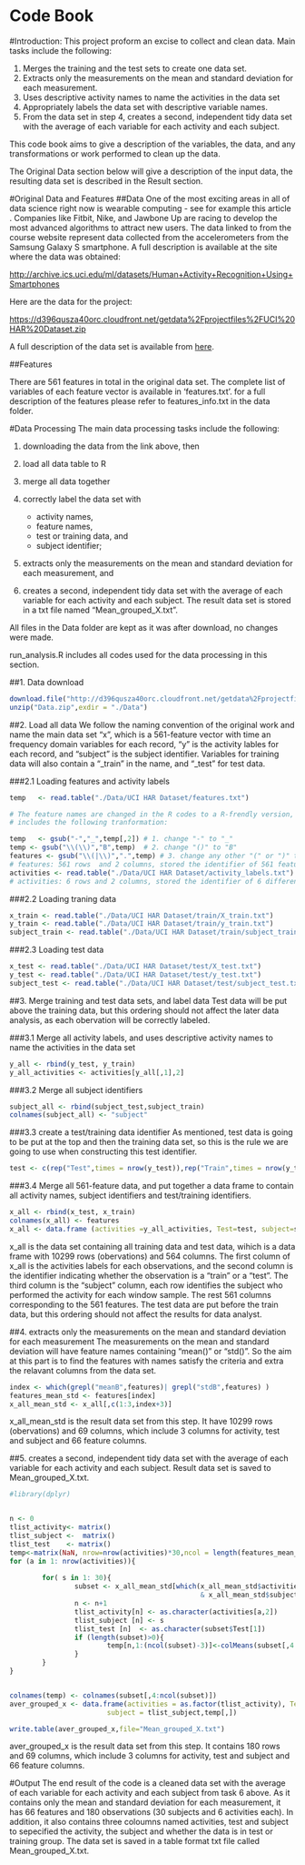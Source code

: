 Code Book
=======================
#Introduction:
This project proform an excise to collect and clean data. Main tasks include the following: 

1. Merges the training and the test sets to create one data set.
2. Extracts only the measurements on the mean and standard deviation for each measurement. 
3. Uses descriptive activity names to name the activities in the data set
4. Appropriately labels the data set with descriptive variable names. 
5. From the data set in step 4, creates a second, independent tidy data set with the average of each variable for each activity and each subject.

This code book aims to give a description of the variables, the data, and any transformations or work performed to clean up the data.

The Original Data section below will give a description of the input data, the resulting data set is described in the Result section.  

#Original Data and Features
##Data
One of the most exciting areas in all of data science right now is wearable computing - see for example this article . Companies like Fitbit, Nike, and Jawbone Up are racing to develop the most advanced algorithms to attract new users. The data linked to from the course website represent data collected from the accelerometers from the Samsung Galaxy S smartphone. A full description is available at the site where the data was obtained: 

[http://archive.ics.uci.edu/ml/datasets/Human+Activity+Recognition+Using+Smartphones](http://archive.ics.uci.edu/ml/datasets/Human+Activity+Recognition+Using+Smartphones) 

Here are the data for the project: 

[https://d396qusza40orc.cloudfront.net/getdata%2Fprojectfiles%2FUCI%20HAR%20Dataset.zip](https://d396qusza40orc.cloudfront.net/getdata%2Fprojectfiles%2FUCI%20HAR%20Dataset.zip)

A full description of the data set is available from [here](https://github.com/amyherml/ClearningDataCourseProject2/blob/master/Data/UCI%20HAR%20Dataset/README.txt). 

##Features 

There are 561 features in total in the original data set. The complete list of variables of each feature vector is available in 'features.txt'. for a full description of the features please refer to features_info.txt in the data folder. 

#Data Processing
The main data processing tasks include the following: 

1. downloading the data from the link above, then 
2. load all data table to R
3. merge all data together
4. correctly label the data set with

    - activity names,
    - feature names,
    - test or training data, and 
    - subject identifier;


5. extracts only the measurements on the mean and standard deviation for each measurement, and 
6. creates a second, independent tidy data set with the average of each variable for each activity and each subject. The result data set is stored in a txt file named "Mean_grouped_X.txt".

All files in the Data folder are kept as it was after download, no changes were made. 

run_analysis.R includes all codes used for the data processing in this section. 


##1. Data download
```r
download.file("http://d396qusza40orc.cloudfront.net/getdata%2Fprojectfiles%2FUCI%20HAR%20Dataset.zip",destfile="Data.zip")
unzip("Data.zip",exdir = "./Data")
```
##2. Load all data
We follow the naming convention of the original work and name the main data set "x", which is a 561-feature vector with time an frequency domain variables for each record, "y" is the activity lables for each record, and "subject" is the subject identifier. Variables for training data will also contain a "_train" in the name, and "_test" for test data. 

###2.1 Loading features and activity labels
```r
temp   <- read.table("./Data/UCI HAR Dataset/features.txt")  

# The feature names are changed in the R codes to a R-frendly version, which 
# includes the following tranformation: 

temp   <- gsub("-","_",temp[,2]) # 1. change "-" to "_"
temp <- gsub("\\(\\)","B",temp)  # 2. change "()" to "B"
features <- gsub("\\(|\\)",".",temp) # 3. change any other "(" or ")" to "." 
# features: 561 rows  and 2 columns, stored the identifier of 561 features
activities <- read.table("./Data/UCI HAR Dataset/activity_labels.txt")
# activities: 6 rows and 2 columns, stored the identifier of 6 different activities
```

###2.2 Loading traning data
```r
x_train <- read.table("./Data/UCI HAR Dataset/train/X_train.txt")
y_train <- read.table("./Data/UCI HAR Dataset/train/y_train.txt")
subject_train <- read.table("./Data/UCI HAR Dataset/train/subject_train.txt")
```

###2.3 Loading test data
```r
x_test <- read.table("./Data/UCI HAR Dataset/test/X_test.txt")
y_test <- read.table("./Data/UCI HAR Dataset/test/y_test.txt")
subject_test <- read.table("./Data/UCI HAR Dataset/test/subject_test.txt")
```
##3. Merge training and test data sets, and label data
Test data will be put above the training data, but this ordering should not affect the later data analysis, as each obervation will be correctly labeled. 

###3.1 Merge all activity labels, and uses descriptive activity names to name the activities in the data set
```r
y_all <- rbind(y_test, y_train)
y_all_activities <- activities[y_all[,1],2]
```
###3.2 Merge all subject identifiers
```r
subject_all <- rbind(subject_test,subject_train)
colnames(subject_all) <- "subject"
```
###3.3 create a test/training data identifier
As mentioned, test data is going to be put at the top and then the training data set, so this is the rule we are going to use when constructing this test identifier. 
```r
test <- c(rep("Test",times = nrow(y_test)),rep("Train",times = nrow(y_train)))
```
###3.4 Merge all 561-feature data, and put together a data frame to contain all activity names, subject identifiers and test/training identifiers.
```r
x_all <- rbind(x_test, x_train)
colnames(x_all) <- features
x_all <- data.frame (activities =y_all_activities, Test=test, subject=subject_all, x_all[,])
```
x_all is the data set containing all training data and test data, wihich is a data frame with 10299 rows (obervations) and 564 columns. The first column of x_all is the activities labels for each observations, and the second column is the identifier indicating whether the observation is a "train" or a "test". The third column is the "subject" column, each row identifies the subject who performed the activity for each window sample. The rest 561 columns corresponding to the 561 features. The test data are put before the train data, but this ordering should not affect the results for data analyst. 

##4. extracts only the measurements on the mean and standard deviation for each measurement
The measurements on the mean and standard deviation will have feature names containing "mean()" or "std()". So the aim at this part is to find the features with names satisfy the criteria and extra the relavant columns from the data set. 
```r
index <- which(grepl("meanB",features)| grepl("stdB",features) ) 
features_mean_std <- features[index]
x_all_mean_std <- x_all[,c(1:3,index+3)]
```
x_all_mean_std is the result data set from this step. It have 10299 rows (obervations) and 69 columns, which include 3 columns for activity, test and subject and 66 feature columns.

##5. creates a second, independent tidy data set with the average of each variable for each activity and each subject. Result data set is saved to Mean_grouped_X.txt.
```r
#library(dplyr)


n <- 0
tlist_activity<- matrix()
tlist_subject <-  matrix()
tlist_test    <- matrix()
temp<-matrix(NaN, nrow=nrow(activities)*30,ncol = length(features_mean_std))
for (a in 1: nrow(activities)){
        
        for( s in 1: 30){
                subset <- x_all_mean_std[which(x_all_mean_std$activities==activities[a,2] 
                                               & x_all_mean_std$subject==s),]       
                n <- n+1
                tlist_activity[n] <- as.character(activities[a,2])
                tlist_subject [n] <- s 
                tlist_test [n]  <- as.character(subset$Test[1])
                if (length(subset)>0){
                        temp[n,1:(ncol(subset)-3)]<-colMeans(subset[,4:ncol(subset)])
                }
        }
}


colnames(temp) <- colnames(subset[,4:ncol(subset)])
aver_grouped_x <- data.frame(activities = as.factor(tlist_activity), Test = as.factor(tlist_test),      
                        subject = tlist_subject,temp[,])

write.table(aver_grouped_x,file="Mean_grouped_X.txt")
```

aver_grouped_x is the result data set from this step. It contains 180 rows and 69 columns, which include 3 columns for activity, test and subject and 66 feature columns. 

#Output
The end result of the code is a cleaned data set with the average of each variable for each activity and each subject from task 6 above. As it contains only the mean and standard deviation for each measurement, it has 66 features and 180 observations (30 subjects and 6 activities each). In addition, it also contains three coloumns named activities, test and subject to sepecified the activity, the subject and whether the data is in test or training group. The data set is saved in a table format txt file called Mean_grouped_X.txt. 


